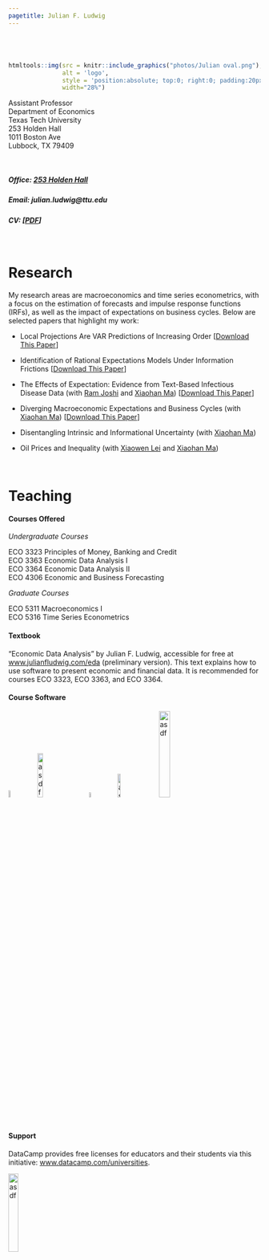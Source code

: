 ```yaml
---
pagetitle: Julian F. Ludwig
---
```






###### $~$

```r
htmltools::img(src = knitr::include_graphics("photos/Julian oval.png"),
               alt = 'logo',
               style = 'position:absolute; top:0; right:0; padding:20px;',
               width="28%")
```




Assistant Professor \
Department of Economics \
Texas Tech University \
253 Holden Hall \
1011 Boston Ave \
Lubbock, TX 79409

<br>

##### Office: [253 Holden Hall](http://www.ttu.edu/map/?b=Holden%20Hall){target="_blank"}

##### Email: julian.ludwig@ttu.edu

##### CV: [[PDF](cv/CV Ludwig.pdf){target="_blank"}]


<br>


# Research

My research areas are macroeconomics and time series econometrics, with a focus on the estimation of forecasts and impulse response functions (IRFs), as well as the impact of expectations on business cycles. Below are selected papers that highlight my work:

- Local Projections Are VAR Predictions of Increasing Order [[Download This Paper](https://papers.ssrn.com/sol3/abstract_id=4882149){target="_blank"}]

- Identification of Rational Expectations Models Under Information Frictions [[Download This Paper](research/Ludwig ID of RE Models under IF.pdf){target="_blank"}]

- The Effects of Expectation: Evidence from Text-Based Infectious Disease Data (with [Ram Joshi](https://www.linkedin.com/in/ram-joshi-694b09158/){target="_blank"} and [Xiaohan Ma](https://sites.google.com/view/xiaohanma){target="_blank"}) [[Download This Paper](https://ssrn.com/abstract=4844096){target="_blank"}]

- Diverging Macroeconomic Expectations and Business Cycles (with [Xiaohan Ma](https://sites.google.com/view/xiaohanma){target="_blank"}) [[Download This Paper](https://ssrn.com/abstract=4739011){target="_blank"}]

- Disentangling Intrinsic and Informational Uncertainty (with [Xiaohan Ma](https://sites.google.com/view/xiaohanma){target="_blank"})

- Oil Prices and Inequality (with [Xiaowen Lei](https://sites.google.com/site/lysfxiaowen/home){target="_blank"} and [Xiaohan Ma](https://sites.google.com/view/xiaohanma){target="_blank"})



$~$

# Teaching

#### Courses Offered

*Undergraduate Courses*

ECO 3323 Principles of Money, Banking and Credit \
ECO 3363 Economic Data Analysis I \
ECO 3364 Economic Data Analysis II \
ECO 4306 Economic and Business Forecasting \

*Graduate Courses*

ECO 5311 Macroeconomics I \
ECO 5316 Time Series Econometrics


#### Textbook

"Economic Data Analysis" by Julian F. Ludwig, accessible for free at [www.julianfludwig.com/eda](https://www.julianfludwig.com/eda){target="_blank"} (preliminary version). This text explains how to use software to present economic and financial data. It is recommended for courses ECO 3323, ECO 3363, and ECO 3364.


#### Course Software

[![asdf](icons/blackboard.png){width=6%}](https://ttu.blackboard.com/){target="_blank"}
&nbsp; &nbsp;&nbsp;&nbsp;
[![asdf](icons/datacamp.png){width=15%}](https://app.datacamp.com/learn/){target="_blank"}
&nbsp; &nbsp;&nbsp;&nbsp;
[![asdf](icons/r.png){width=5%}](https://www.r-project.org/){target="_blank"}
&nbsp; &nbsp;&nbsp;&nbsp;&nbsp;
[![asdf](icons/rstudio.png){width=11%}](https://posit.co/products/open-source/rstudio/){target="_blank"}
&nbsp; &nbsp;&nbsp;&nbsp;
[![asdf](icons/pearsonmylab.png){width=21%}](https://mlm.pearson.com/northamerica/myeconlab/){target="_blank"}



#### Support

DataCamp provides free licenses for educators and their students via this initiative: [www.datacamp.com/universities](https://www.datacamp.com/universities){target="_blank"}.

[![asdf](icons/datacampclassroom.png){width=20%}](https://www.datacamp.com/universities){target="_blank"}









